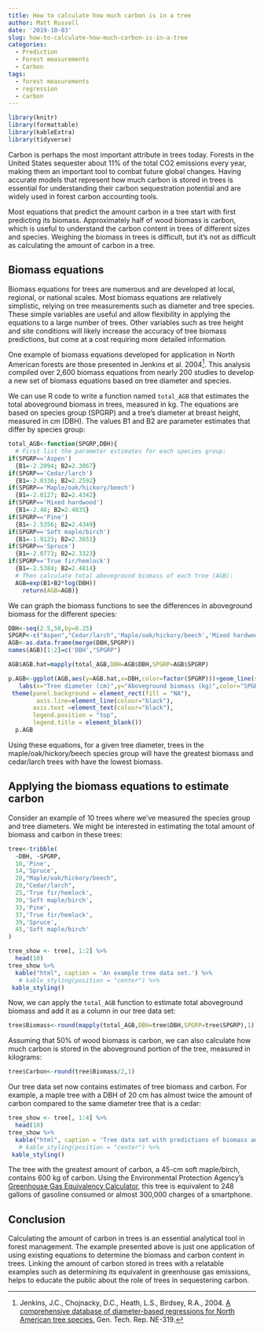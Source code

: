 ```yaml
---
title: How to calculate how much carbon is in a tree
author: Matt Russell
date: '2019-10-03'
slug: how-to-calculate-how-much-carbon-is-in-a-tree
categories:
  - Prediction
  - Forest measurements
  - Carbon
tags:
  - forest measurements
  - regression
  - carbon
---
```


```r
library(knitr)
library(formattable)
library(kableExtra)
library(tidyverse)
```

Carbon is perhaps the most important attribute in trees today. Forests in the United States sequester about 11% of the total CO2 emissions every year, making them an important tool to combat future global changes. Having accurate models that represent how much carbon is stored in trees is essential for understanding their carbon sequestration potential and are widely used in forest carbon accounting tools.   

Most equations that predict the amount carbon in a tree start with first predicting its biomass. Approximately half of wood biomass is carbon, which is useful to understand the carbon content in trees of different sizes and species. Weighing the biomass in trees is difficult, but it's not as difficult as calculating the amount of carbon in a tree. 

## Biomass equations

Biomass equations for trees are numerous and are developed at local, regional, or national scales. Most biomass equations are relatively simplistic, relying on tree measurements such as diameter and tree species. These simple variables are useful and allow flexibility in applying the equations to a large number of trees. Other variables such as tree height and site conditions will likely increase the accuracy of tree biomass predictions, but come at a cost requiring more detailed information.

One example of biomass equations developed for application in North American forests are those presented in Jenkins et al. 2004[^1]. This analysis compiled over 2,600 biomass equations from nearly 200 studies to develop a new set of biomass equations based on tree diameter and species.

We can use R code to write a function named `total_AGB` that estimates the total aboveground biomass in trees, measured in kg. The equations are based on species group (SPGRP) and a tree's diameter at breast height, measured in cm (DBH). The values B1 and B2 are parameter estimates that differ by species group:   

```r
total_AGB<-function(SPGRP,DBH){
  # First list the parameter estimates for each species group:
if(SPGRP=='Aspen')
  {B1=-2.2094; B2=2.3867}
if(SPGRP=='Cedar/larch')	
  {B1=-2.0336; B2=2.2592}
if(SPGRP=='Maple/oak/hickory/beech')	
  {B1=-2.0127; B2=2.4342}
if(SPGRP=='Mixed hardwood')	
  {B1=-2.48; B2=2.4835}
if(SPGRP=='Pine')	
  {B1=-2.5356; B2=2.4349}
if(SPGRP=='Soft maple/birch')	
  {B1=-1.9123; B2=2.3651}
if(SPGRP=='Spruce')	
  {B1=-2.0773; B2=2.3323}
if(SPGRP=='True fir/hemlock') 	
  {B1=-2.5384; B2=2.4814}
  # Then calculate total aboveground biomass of each tree (AGB):
  AGB=exp(B1+B2*log(DBH))
    return(AGB=AGB)}
```

We can graph the biomass functions to see the differences in aboveground biomass for the different species:

```r
DBH<-seq(2.5,50,by=0.25)
SPGRP<-c("Aspen","Cedar/larch",'Maple/oak/hickory/beech','Mixed hardwood','Pine','Soft maple/birch','Soft maple/birch','Spruce','True fir/hemlock')
AGB<-as.data.frame(merge(DBH,SPGRP))
names(AGB)[1:2]=c('DBH',"SPGRP")

AGB$AGB.hat=mapply(total_AGB,DBH=AGB$DBH,SPGRP=AGB$SPGRP)

p.AGB<-ggplot(AGB,aes(y=AGB.hat,x=DBH,color=factor(SPGRP)))+geom_line(size=1)+
   labs(x="Tree diameter (cm)",y="Aboveground biomass (kg)",color="SPGRP")+
 theme(panel.background = element_rect(fill = "NA"),
        axis.line=element_line(colour="black"),
       axis.text =element_text(colour="black"),
       legend.position = "top",
       legend.title = element_blank())
  p.AGB
```

Using these equations, for a given tree diameter, trees in the maple/oak/hickory/beech species group will have the greatest biomass and cedar/larch trees with have the lowest biomass.

## Applying the biomass equations to estimate carbon

Consider an example of 10 trees where we've measured the species group and tree diameters. We might be interested in estimating the total amount of biomass and carbon in these trees:

```r
tree<-tribble(
  ~DBH, ~SPGRP,
  10,'Pine',
  14,'Spruce',
  20,"Maple/oak/hickory/beech",
  20,"Cedar/larch",
  25,'True fir/hemlock',
  30,'Soft maple/birch',
  33,'Pine',
  37,'True fir/hemlock',
  39,'Spruce',
  45,'Soft maple/birch'
)
```

```r
tree_show <- tree[, 1:2] %>% 
  head(10) 
tree_show %>% 
  kable("html", caption = 'An example tree data set.') %>%
   # kable_styling(position = "center") %>% 
 kable_styling()
```

Now, we can apply the `total_AGB` function to estimate total aboveground biomass and add it as a column in our tree data set: 

```r
tree$Biomass<-round(mapply(total_AGB,DBH=tree$DBH,SPGRP=tree$SPGRP),1)
```

Assuming that 50% of wood biomass is carbon, we can also calculate how much carbon is stored in the aboveground portion of the tree, measured in kilograms:  

```r
tree$Carbon<-round(tree$Biomass/2,1)
```

Our tree data set now contains estimates of tree biomass and carbon. For example, a maple tree with a DBH of 20 cm has almost twice the amount of carbon compared to the same diameter tree that is a cedar: 

```r
tree_show <- tree[, 1:4] %>% 
  head(10) 
tree_show %>% 
  kable("html", caption = 'Tree data set with predictions of biomass and carbon in kilograms.') %>%
   # kable_styling(position = "center") %>% 
 kable_styling()
```

The tree with the greatest amount of carbon, a 45-cm soft maple/birch, contains 600 kg of carbon. Using the Environmental Protection Agency's [Greenhouse Gas Equivalency Calculator](https://www.epa.gov/energy/greenhouse-gas-equivalencies-calculator), this tree is equivalent to 248 gallons of gasoline consumed or almost 300,000 charges of a smartphone. 

## Conclusion

Calculating the amount of carbon in trees is an essential analytical tool in forest management. The example presented above is just one application of using existing equations to determine the biomass and carbon content in trees. Linking the amount of carbon stored in trees with a relatable examples such as determining its equivalent in greenhouse gas emissions, helps to educate the public about the role of trees in sequestering carbon.  


[^1]: Jenkins, J.C., Chojnacky, D.C., Heath, L.S., Birdsey, R.A., 2004. [A comprehensive database of diameter-based regressions for North American tree species.](https://www.fs.fed.us/ne/newtown_square/publications/technical_reports/pdfs/2004/ne_gtr319.pdf) Gen. Tech. Rep. NE-319.